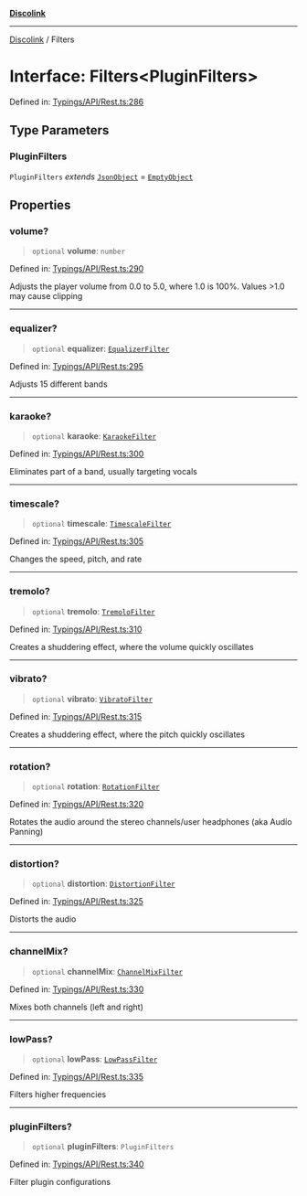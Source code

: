 [**Discolink**](../README.md)

***

[Discolink](../globals.md) / Filters

# Interface: Filters\<PluginFilters\>

Defined in: [Typings/API/Rest.ts:286](https://github.com/Archayu/discolink/blob/ddfd70ea55cc6996bf3567765f64fb3824cd3f79/src/Typings/API/Rest.ts#L286)

## Type Parameters

### PluginFilters

`PluginFilters` *extends* [`JsonObject`](../type-aliases/JsonObject.md) = [`EmptyObject`](../type-aliases/EmptyObject.md)

## Properties

### volume?

> `optional` **volume**: `number`

Defined in: [Typings/API/Rest.ts:290](https://github.com/Archayu/discolink/blob/ddfd70ea55cc6996bf3567765f64fb3824cd3f79/src/Typings/API/Rest.ts#L290)

Adjusts the player volume from 0.0 to 5.0, where 1.0 is 100%. Values >1.0 may cause clipping

***

### equalizer?

> `optional` **equalizer**: [`EqualizerFilter`](../type-aliases/EqualizerFilter.md)

Defined in: [Typings/API/Rest.ts:295](https://github.com/Archayu/discolink/blob/ddfd70ea55cc6996bf3567765f64fb3824cd3f79/src/Typings/API/Rest.ts#L295)

Adjusts 15 different bands

***

### karaoke?

> `optional` **karaoke**: [`KaraokeFilter`](KaraokeFilter.md)

Defined in: [Typings/API/Rest.ts:300](https://github.com/Archayu/discolink/blob/ddfd70ea55cc6996bf3567765f64fb3824cd3f79/src/Typings/API/Rest.ts#L300)

Eliminates part of a band, usually targeting vocals

***

### timescale?

> `optional` **timescale**: [`TimescaleFilter`](TimescaleFilter.md)

Defined in: [Typings/API/Rest.ts:305](https://github.com/Archayu/discolink/blob/ddfd70ea55cc6996bf3567765f64fb3824cd3f79/src/Typings/API/Rest.ts#L305)

Changes the speed, pitch, and rate

***

### tremolo?

> `optional` **tremolo**: [`TremoloFilter`](TremoloFilter.md)

Defined in: [Typings/API/Rest.ts:310](https://github.com/Archayu/discolink/blob/ddfd70ea55cc6996bf3567765f64fb3824cd3f79/src/Typings/API/Rest.ts#L310)

Creates a shuddering effect, where the volume quickly oscillates

***

### vibrato?

> `optional` **vibrato**: [`VibratoFilter`](VibratoFilter.md)

Defined in: [Typings/API/Rest.ts:315](https://github.com/Archayu/discolink/blob/ddfd70ea55cc6996bf3567765f64fb3824cd3f79/src/Typings/API/Rest.ts#L315)

Creates a shuddering effect, where the pitch quickly oscillates

***

### rotation?

> `optional` **rotation**: [`RotationFilter`](RotationFilter.md)

Defined in: [Typings/API/Rest.ts:320](https://github.com/Archayu/discolink/blob/ddfd70ea55cc6996bf3567765f64fb3824cd3f79/src/Typings/API/Rest.ts#L320)

Rotates the audio around the stereo channels/user headphones (aka Audio Panning)

***

### distortion?

> `optional` **distortion**: [`DistortionFilter`](DistortionFilter.md)

Defined in: [Typings/API/Rest.ts:325](https://github.com/Archayu/discolink/blob/ddfd70ea55cc6996bf3567765f64fb3824cd3f79/src/Typings/API/Rest.ts#L325)

Distorts the audio

***

### channelMix?

> `optional` **channelMix**: [`ChannelMixFilter`](ChannelMixFilter.md)

Defined in: [Typings/API/Rest.ts:330](https://github.com/Archayu/discolink/blob/ddfd70ea55cc6996bf3567765f64fb3824cd3f79/src/Typings/API/Rest.ts#L330)

Mixes both channels (left and right)

***

### lowPass?

> `optional` **lowPass**: [`LowPassFilter`](LowPassFilter.md)

Defined in: [Typings/API/Rest.ts:335](https://github.com/Archayu/discolink/blob/ddfd70ea55cc6996bf3567765f64fb3824cd3f79/src/Typings/API/Rest.ts#L335)

Filters higher frequencies

***

### pluginFilters?

> `optional` **pluginFilters**: `PluginFilters`

Defined in: [Typings/API/Rest.ts:340](https://github.com/Archayu/discolink/blob/ddfd70ea55cc6996bf3567765f64fb3824cd3f79/src/Typings/API/Rest.ts#L340)

Filter plugin configurations
